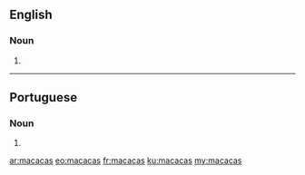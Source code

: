 ==English==

===Noun===
{{head|en|plural}}

# {{plural of|macaca|lang=en|nocat=1}}

----

==Portuguese==

===Noun===
{{head|pt|plural}} {{f}}

# {{plural of|macaca|lang=pt|nocat=1}}

[[ar:macacas]]
[[eo:macacas]]
[[fr:macacas]]
[[ku:macacas]]
[[my:macacas]]